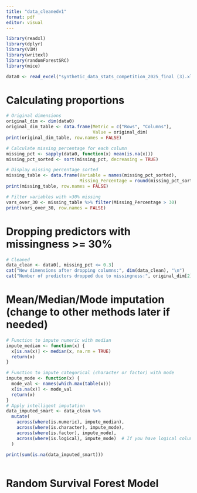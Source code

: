 ---
title: "data_cleanedv1"
format: pdf
editor: visual
---

```{r, warning=FALSE}
library(readxl)
library(dplyr)
library(VIM)
library(writexl)
library(randomForestSRC)
library(mice)
```

```{r}
data0 <- read_excel("synthetic_data_stats_competition_2025_final (3).xlsx")
```

# Calculating proportions
```{r}
# Original dimensions
original_dim <- dim(data0)
original_dim_table <- data.frame(Metric = c("Rows", "Columns"),
                                 Value = original_dim)
print(original_dim_table, row.names = FALSE)

# Calculate missing percentage for each column
missing_pct <- sapply(data0, function(x) mean(is.na(x)))
missing_pct_sorted <- sort(missing_pct, decreasing = TRUE)

# Display missing percentage sorted
missing_table <- data.frame(Variable = names(missing_pct_sorted),
                            Missing_Percentage = round(missing_pct_sorted * 100, 2))
print(missing_table, row.names = FALSE)

# Filter variables with >30% missing
vars_over_30 <- missing_table %>% filter(Missing_Percentage > 30)
print(vars_over_30, row.names = FALSE)
```

# Dropping predictors with missingness >= 30% 
```{r}
# Cleaned
data_clean <- data0[, missing_pct <= 0.3]
cat("New dimensions after dropping columns:", dim(data_clean), "\n")
cat("Number of predictors dropped due to missingness:", original_dim[2] - dim(data_clean)[2], "\n")
```

# Mean/Median/Mode imputation (change to other methods later if needed)
```{r}
# Function to impute numeric with median
impute_median <- function(x) {
  x[is.na(x)] <- median(x, na.rm = TRUE)
  return(x)
}

# Function to impute categorical (character or factor) with mode
impute_mode <- function(x) {
  mode_val <- names(which.max(table(x)))
  x[is.na(x)] <- mode_val
  return(x)
}
# Apply intelligent imputation
data_imputed_smart <- data_clean %>%
  mutate(
    across(where(is.numeric), impute_median),
    across(where(is.character), impute_mode),
    across(where(is.factor), impute_mode),
    across(where(is.logical), impute_mode)  # If you have logical columns
  )

print(sum(is.na(data_imputed_smart)))
```


```{r}

```


# Random Survival Forest Model 
```{r}


```
